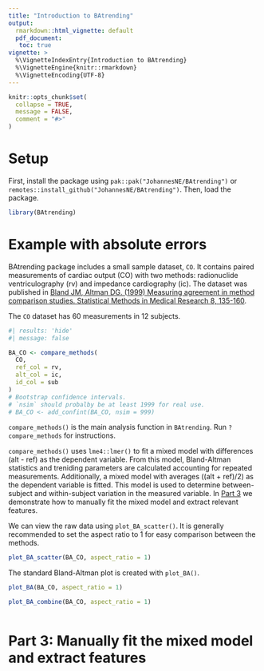 ```yaml
---
title: "Introduction to BAtrending"
output: 
  rmarkdown::html_vignette: default
  pdf_document:
   toc: true
vignette: >
  %\VignetteIndexEntry{Introduction to BAtrending}
  %\VignetteEngine{knitr::rmarkdown}
  %\VignetteEncoding{UTF-8}
---
```


```r
knitr::opts_chunk$set(
  collapse = TRUE,
  message = FALSE,
  comment = "#>"
)
```

# Setup

First, install the package using `pak::pak("JohannesNE/BAtrending")` or `remotes::install_github("JohannesNE/BAtrending")`.
Then, load the package.

```r
library(BAtrending)
```

# Example with absolute errors

BAtrending package includes a small sample dataset, `CO`. It contains paired measurements of cardiac output (CO) with two methods: radionuclide ventriculography (rv) and impedance cardiography (ic). The dataset was published in [Bland JM, Altman DG. (1999) Measuring agreement in method comparison studies. Statistical Methods in Medical Research 8, 135-160](https://doi.org/10.1177/096228029900800204).

The `CO` dataset has 60 measurements in 12 subjects.

```r
#| results: 'hide'
#| message: false

BA_CO <- compare_methods(
  CO,
  ref_col = rv,
  alt_col = ic,
  id_col = sub
)
# Bootstrap confidence intervals.
# `nsim` should probalby be at least 1999 for real use.
# BA_CO <- add_confint(BA_CO, nsim = 999)
```

`compare_methods()` is the main analysis function in `BAtrending`. Run `?compare_methods` for instructions.

`compare_methods()` uses `lme4::lmer()` to  fit a mixed model with differences (alt - ref) as the dependent variable. From this model, Bland-Altman statistics and treniding parameters are calculated accounting for repeated measurements. Additionally, a mixed model with averages ((alt + ref)/2) as the dependent variable is fitted. This model is used to determine between-subject and within-subject variation in the measured variable. In [Part 3](#part-3-manually-fit-the-mixed-model-and-extract-features) we demonstrate how to manually fit the mixed model and extract relevant features.

We can view the raw data using `plot_BA_scatter()`. It is generally recommended to set the aspect ratio to 1 for easy comparison between the methods. 

```r
plot_BA_scatter(BA_CO, aspect_ratio = 1)
```

The standard Bland-Altman plot is created with `plot_BA()`.

```r
plot_BA(BA_CO, aspect_ratio = 1)
```

 

```r
plot_BA_combine(BA_CO, aspect_ratio = 1)
```

```r

```

# Part 3: Manually fit the mixed model and extract features